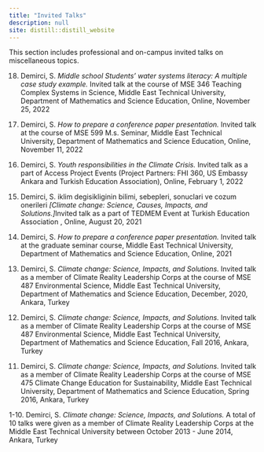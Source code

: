 ```yaml
---
title: "Invited Talks"
description: null
site: distill::distill_website
---
```


This section includes professional and on-campus invited talks on miscellaneous topics.

<p>
18. Demirci, S. *Middle school Students' water systems literacy: A multiple case study example.* Invited talk at the course of MSE 346 Teaching Complex Systems in Science, Middle East Technical University, Department of Mathematics and Science Education, Online, November 25, 2022
</p>

<p>
17. Demirci, S. *How to prepare a conference paper presentation.* Invited talk at the course of MSE 599 M.s. Seminar, Middle East Technical University, Department of Mathematics and Science Education, Online, November 11, 2022
</p>

<p>
16. Demirci, S.  *Youth responsibilities in the Climate Crisis.* Invited talk as a part of Access Project Events (Project Partners: FHI 360, US Embassy Ankara and Turkish Education Association), Online, February 1, 2022
</p>

<p>
15. Demirci, S. iklim degisikliginin bilimi, sebepleri, sonuclari ve cozum onerileri *[Climate change: Science, Causes, Impacts, and Solutions.]*Invited talk as a part of TEDMEM Event at Turkish Education Association , Online, August 20, 2021
</p>

<p>
14. Demirci, S. *How to prepare a conference paper presentation.* Invited talk at the graduate seminar course, Middle East Technical University, Department of Mathematics and Science Education, Online, 2021
</p>

<p>
13. Demirci, S. *Climate change: Science, Impacts, and Solutions.* Invited talk as a member of Climate Reality Leadership Corps at the course of MSE 487 Environmental Science, Middle East Technical University, Department of Mathematics and Science Education, December, 2020, Ankara, Turkey
</p>

<p>
12. Demirci, S. *Climate change: Science, Impacts, and Solutions.* Invited talk as a member of Climate Reality Leadership Corps at the course of MSE 487 Environmental Science, Middle East Technical University, Department of Mathematics and Science Education, Fall 2016, Ankara, Turkey
</p>

<p>
11. Demirci, S. *Climate change: Science, Impacts, and Solutions.* Invited talk as a member of Climate Reality Leadership Corps at the course of MSE 475 Climate Change Education for Sustainability, Middle East Technical University, Department of Mathematics and Science Education, Spring 2016, Ankara, Turkey
</p>

<p>
1-10. Demirci, S. *Climate change: Science, Impacts, and Solutions.* A total of 10 talks were given as a member of Climate Reality Leadership Corps at the Middle East Technical University between October 2013 - June 2014, Ankara, Turkey
</p>